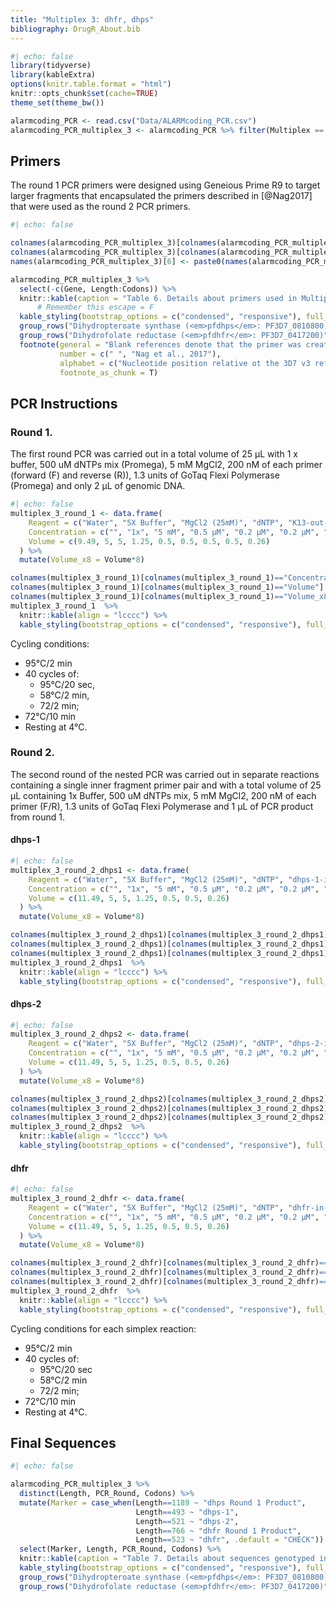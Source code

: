 ```yaml
---
title: "Multiplex 3: dhfr, dhps"
bibliography: DrugR_About.bib
---
```


```r
#| echo: false
library(tidyverse)
library(kableExtra)
options(knitr.table.format = "html") 
knitr::opts_chunk$set(cache=TRUE)
theme_set(theme_bw())

alarmcoding_PCR <- read.csv("Data/ALARMcoding_PCR.csv")
alarmcoding_PCR_multiplex_3 <- alarmcoding_PCR %>% filter(Multiplex == 3)
```

## Primers

The round 1 PCR primers were designed using Geneious Prime R9 to target larger fragments that encapsulated the primers described in [@Nag2017] that were used as the round 2 PCR primers.

```r
#| echo: false

colnames(alarmcoding_PCR_multiplex_3)[colnames(alarmcoding_PCR_multiplex_3)=="Nucleotide.position"] <- "Nucleotide position"
colnames(alarmcoding_PCR_multiplex_3)[colnames(alarmcoding_PCR_multiplex_3)=="Sequence"] <- "Sequence (5' to 3')"
names(alarmcoding_PCR_multiplex_3)[6] <- paste0(names(alarmcoding_PCR_multiplex_3)[6],  footnote_marker_alphabet(1))

alarmcoding_PCR_multiplex_3 %>%
  select(-c(Gene, Length:Codons)) %>% 
  knitr::kable(caption = "Table 6. Details about primers used in Multiplex 3 of the <em>ALARM</em>coding PCR genotyping protocol", align = "lcccc", escape = FALSE) %>% 
      # Remember this escape = F
  kable_styling(bootstrap_options = c("condensed", "responsive"), full_width = T) %>% 
  group_rows("Dihydropteroate synthase (<em>pfdhps</em>: PF3D7_0810800)", 1, 6, escape = FALSE) %>% 
  group_rows("Dihydrofolate reductase (<em>pfdhfr</em>: PF3D7_0417200)", 7, 10, escape = FALSE) %>%
  footnote(general = "Blank references denote that the primer was created by this author. Manuscript in preparation.",
           number = c(" ", "Nag et al., 2017"),
           alphabet = c("Nucleotide position relative ot the 3D7 v3 reference genome"),
           footnote_as_chunk = T)
```

## PCR Instructions

### Round 1.

The first round PCR was carried out in a total volume of 25 μL with 1 x buffer, 500 uM dNTPs mix (Promega), 5 mM MgCl2, 200 nM of each primer (forward (F) and reverse (R)), 1.3 units of GoTaq Flexi Polymerase (Promega) and only 2 μL of genomic DNA.

```r
#| echo: false
multiplex_3_round_1 <- data.frame(
    Reagent = c("Water", "5X Buffer", "MgCl2 (25mM)", "dNTP", "K13-out-F", "K13-out-R", "mdr1-1-out-F", "mdr1-1-out-R", "G2 Flexi Taq (5U/μL)"), 
    Concentration = c("", "1x", "5 mM", "0.5 μM", "0.2 μM", "0.2 μM", "0.2 μM", "0.2 μM", "1.3 U/μL"), 
    Volume = c(9.49, 5, 5, 1.25, 0.5, 0.5, 0.5, 0.5, 0.26)
  ) %>% 
  mutate(Volume_x8 = Volume*8)

colnames(multiplex_3_round_1)[colnames(multiplex_3_round_1)=="Concentration"] <- "Final Concentration"
colnames(multiplex_3_round_1)[colnames(multiplex_3_round_1)=="Volume"] <- "Volume x1 (μL)"
colnames(multiplex_3_round_1)[colnames(multiplex_3_round_1)=="Volume_x8"] <- "Volume x8 (μL)"
multiplex_3_round_1  %>% 
  knitr::kable(align = "lcccc") %>% 
  kable_styling(bootstrap_options = c("condensed", "responsive"), full_width = T)  
```

Cycling conditions:

-   95°C/2 min
-   40 cycles of:
    -   95°C/20 sec,
    -   58°C/2 min,
    -   72/2 min;
-   72°C/10 min
-   Resting at 4°C.

### Round 2.

The second round of the nested PCR was carried out in separate reactions containing a single inner fragment primer pair and with a total volume of 25 μL containing 1x Buffer, 500 uM dNTPs mix, 5 mM MgCl2, 200 nM of each primer (F/R), 1.3 units of GoTaq Flexi Polymerase and 1 μL of PCR product from round 1.

::: panel-tabset
#### dhps-1

```r
#| echo: false
multiplex_3_round_2_dhps1 <- data.frame(
    Reagent = c("Water", "5X Buffer", "MgCl2 (25mM)", "dNTP", "dhps-1-in-F", "dhps-1-in-R", "G2 Flexi Taq (5U/μL)"), 
    Concentration = c("", "1x", "5 mM", "0.5 μM", "0.2 μM", "0.2 μM", "1.3 U/μL"), 
    Volume = c(11.49, 5, 5, 1.25, 0.5, 0.5, 0.26)
  ) %>% 
  mutate(Volume_x8 = Volume*8)

colnames(multiplex_3_round_2_dhps1)[colnames(multiplex_3_round_2_dhps1)=="Concentration"] <- "Final Concentration"
colnames(multiplex_3_round_2_dhps1)[colnames(multiplex_3_round_2_dhps1)=="Volume"] <- "Volume x1 (μL)"
colnames(multiplex_3_round_2_dhps1)[colnames(multiplex_3_round_2_dhps1)=="Volume_x8"] <- "Volume x8 (μL)"
multiplex_3_round_2_dhps1  %>% 
  knitr::kable(align = "lcccc") %>% 
  kable_styling(bootstrap_options = c("condensed", "responsive"), full_width = T)  
```

#### dhps-2

```r
#| echo: false
multiplex_3_round_2_dhps2 <- data.frame(
    Reagent = c("Water", "5X Buffer", "MgCl2 (25mM)", "dNTP", "dhps-2-in-F", "dhps-2-in-R", "G2 Flexi Taq (5U/μL)"), 
    Concentration = c("", "1x", "5 mM", "0.5 μM", "0.2 μM", "0.2 μM", "1.3 U/μL"), 
    Volume = c(11.49, 5, 5, 1.25, 0.5, 0.5, 0.26)
  ) %>% 
  mutate(Volume_x8 = Volume*8)

colnames(multiplex_3_round_2_dhps2)[colnames(multiplex_3_round_2_dhps2)=="Concentration"] <- "Final Concentration"
colnames(multiplex_3_round_2_dhps2)[colnames(multiplex_3_round_2_dhps2)=="Volume"] <- "Volume x1 (μL)"
colnames(multiplex_3_round_2_dhps2)[colnames(multiplex_3_round_2_dhps2)=="Volume_x8"] <- "Volume x8 (μL)"
multiplex_3_round_2_dhps2  %>% 
  knitr::kable(align = "lcccc") %>% 
  kable_styling(bootstrap_options = c("condensed", "responsive"), full_width = T)  
```

#### dhfr

```r
#| echo: false
multiplex_3_round_2_dhfr <- data.frame(
    Reagent = c("Water", "5X Buffer", "MgCl2 (25mM)", "dNTP", "dhfr-in-F", "dhfr-in-R", "G2 Flexi Taq (5U/μL)"), 
    Concentration = c("", "1x", "5 mM", "0.5 μM", "0.2 μM", "0.2 μM", "1.3 U/μL"), 
    Volume = c(11.49, 5, 5, 1.25, 0.5, 0.5, 0.26)
  ) %>% 
  mutate(Volume_x8 = Volume*8)

colnames(multiplex_3_round_2_dhfr)[colnames(multiplex_3_round_2_dhfr)=="Concentration"] <- "Final Concentration"
colnames(multiplex_3_round_2_dhfr)[colnames(multiplex_3_round_2_dhfr)=="Volume"] <- "Volume x1 (μL)"
colnames(multiplex_3_round_2_dhfr)[colnames(multiplex_3_round_2_dhfr)=="Volume_x8"] <- "Volume x8 (μL)"
multiplex_3_round_2_dhfr  %>% 
  knitr::kable(align = "lcccc") %>% 
  kable_styling(bootstrap_options = c("condensed", "responsive"), full_width = T)  
```
:::

Cycling conditions for each simplex reaction:

-   95°C/2 min
-   40 cycles of:
    -   95°C/20 sec
    -   58°C/2 min
    -   72/2 min;
-   72°C/10 min
-   Resting at 4°C.

## Final Sequences

```r
#| echo: false

alarmcoding_PCR_multiplex_3 %>%
  distinct(Length, PCR_Round, Codons) %>% 
  mutate(Marker = case_when(Length==1189 ~ "dhps Round 1 Product",
                            Length==493 ~ "dhps-1",
                            Length==521 ~ "dhps-2",
                            Length==766 ~ "dhfr Round 1 Product",
                            Length==523 ~ "dhfr", .default = "CHECK")) %>%
  select(Marker, Length, PCR_Round, Codons) %>% 
  knitr::kable(caption = "Table 7. Details about sequences genotyped in Multiplex 3 of the <em>ALARM</em>coding protocol", align = "lcccc", escape = FALSE) %>% 
  kable_styling(bootstrap_options = c("condensed", "responsive"), full_width = T) %>% 
  group_rows("Dihydropteroate synthase (<em>pfdhps</em>: PF3D7_0810800)", 1, 3, escape = FALSE) %>% 
  group_rows("Dihydrofolate reductase (<em>pfdhfr</em>: PF3D7_0417200)", 4, 5, escape = FALSE)
```

